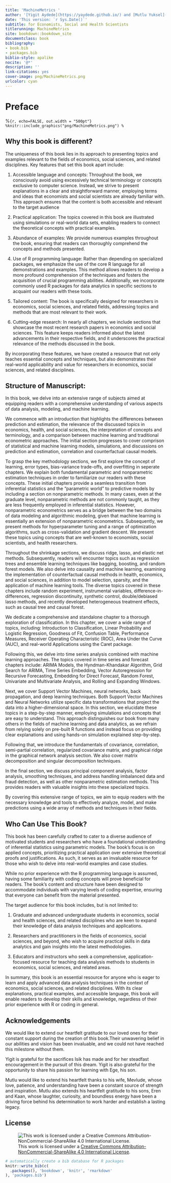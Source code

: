 ```yaml
--- 
title: 'MachineMetrics '
author: '[Yigit Aydede](https://yaydede.github.io/) and [Mutlu Yuksel](https://www.mutluyuksel.com/)'
date: 'This version: `r Sys.Date()`'
subtitle: for Economists, Social and Health Scientists
titlerunning: MachineMetrics
site: bookdown::bookdown_site
documentclass: book
bibliography:
- book.bib
- packages.bib
biblio-style: apalike
nocite: '@*'
description: ''
link-citations: yes
cover-image: png/MachineMetrics.png
urlcolor: cyan
---
```


# Preface {.unnumbered}

%```{r, echo=FALSE, out.width = "500pt"}
%knitr::include_graphics("png/MachineMetrics.png")
%```

## Why this book is different? {.unnumbered}

The uniqueness of this book lies in its approach to presenting topics and examples relevant to the fields of economics, social sciences, and related disciplines. Key features that set this book apart include:

1. Accessible language and concepts: Throughout the book, we consciously avoid using excessively technical terminology or concepts exclusive to computer science. Instead, we strive to present explanations in a clear and straightforward manner, employing terms and ideas that economists and social scientists are already familiar with. This approach ensures that the content is both accessible and relevant to the target audience

2. Practical application: The topics covered in this book are illustrated using simulations or real-world data sets, enabling readers to connect the theoretical concepts with practical examples.

3. Abundance of examples: We provide numerous examples throughout the book, ensuring that readers can thoroughly comprehend the concepts and methods presented.

4. Use of R programming language: Rather than depending on specialized packages, we emphasize the use of the core R language for all demonstrations and examples. This method allows readers to develop a more profound comprehension of the techniques and fosters the acquisition of crucial programming abilities. Additionally, we incorporate commonly used R packages for data analytics in specific sections to acquaint our readers with these tools.

5. Tailored content: The book is specifically designed for researchers in economics, social sciences, and related fields, addressing topics and methods that are most relevant to their work.

6. Cutting-edge research: In nearly all chapters, we include sections that showcase the most recent research papers in economics and social sciences. This feature keeps readers informed about the latest advancements in their respective fields, and it underscores the practical relevance of the methods discussed in the book.

By incorporating these features, we have created a resource that not only teaches essential concepts and techniques, but also demonstrates their real-world applicability and value for researchers in economics, social sciences, and related disciplines.

## Structure of Manuscript: {.unnumbered}
 
In this book, we delve into an extensive range of subjects aimed at equipping readers with a comprehensive understanding of various aspects of data analysis, modeling, and machine learning.

We commence with an introduction that highlights the differences between prediction and estimation, the relevance of the discussed topics in economics, health, and social sciences, the interpretation of concepts and terminology, and a comparison between machine learning and traditional econometric approaches. The initial section progresses to cover comprison of statistical and machine learning models, simulations, and discussions on prediction and estimation, correlation and counterfactual causal models.

To grasp the key methodology sections, we first explore the concept of learning, error types, bias-variance trade-offs, and overfitting in seperate chapters. We explain both fundamental parametric and nonparametric estimation techniques in order to familiarize our readers with these concepts. These initial chapters provide a seamless transition from inferential statistics and the "parametric world" to predictive models by including a section on nonparametric methods. In many cases, even at the graduate level, nonparametric methods are not commonly taught, as they are less frequently employed in inferential statistics. However, nonparametric econometrics serves as a bridge between the two domains of data modeling and algorithmic modeling, given that machine learning is essentially an extension of nonparametric econometrics. Subsequently, we present methods for hyperparameter tuning and a range of optimization algorithms, such as cross-validation and gradient descent. We present these topics using concepts that are well-known to economists, social scientists, and health researchers. 

Throughout the shrinkage sections, we discuss ridge, lasso, and elastic net methods. Subsequently, readers will encounter topics such as regression trees and ensemble learning techniques like bagging, boosting, and random forest models. We also delve into causality and machine learning, examining the implementation of counterfactual causal methods in health, economics, and social sciences, in addition to model selection, sparsity, and the application of machine learning tools. The diverse topics covered in these chapters include random experiment, instrumental variables, difference-in-differences, regression discontinuity, synthetic control, double/debiased lasso methods, and recently developed heterogeneous treatment effects, such as causal tree and causal forest.

We dedicate a comprehensive and standalone chapter to a thorough exploration of classification. In this chapter, we cover a wide range of topics, including: Introduction to Classification, Linear Probability and Logistic Regression, Goodness of Fit, Confusion Table, Performance Measures, Receiver Operating Characteristic (ROC), Area Under the Curve (AUC), and real-world Applications using the Caret package.

Following this, we delve into time series analysis combined with machine learning approaches. The topics covered in time series and forecast chapters include: ARIMA Models, the Hyndman-Khandakar Algorithm, Grid Search for ARIMA, Time Series Embedding, Vector Autoregression for Recursive Forecasting, Embedding for Direct Forecast, Random Forest, Univariate and Multivariate Analysis, and Rolling and Expanding Windows.

Next, we cover Support Vector Machines, neural networks, back propagation, and deep learning techniques. Both Support Vector Machines and Neural Networks utilize specific data transformations that project the data into a higher-dimensional space. In this section, we elucidate these topics in a step-by-step manner, employing simulations and concepts that are easy to understand. This approach distinguishes our book from many others in the fields of machine learning and data analytics, as we refrain from relying solely on pre-built R functions and instead focus on providing clear explanations and using hands-on simulation explained step-by-step.

Following that, we introduce the fundamentals of covariance, correlation, semi-partial correlation, regularized covariance matrix, and graphical ridge in the graphical network analysis section. We also cover matrix decomposition and singular decomposition techniques.

In the final section, we discuss principal component analysis, factor analysis, smoothing techniques, and address handling imbalanced data and fraud detection, as well as other nonparametric estimation methods. This provides readers with valuable insights into these specialized topics.

By covering this extensive range of topics, we aim to equip readers with the necessary knowledge and tools to effectively analyze, model, and make predictions using a wide array of methods and techniques in their fields. 
  
## Who Can Use This Book? {.unnumbered}

This book has been carefully crafted to cater to a diverse audience of motivated students and researchers who have a foundational understanding of inferential statistics using parametric models. The book's focus is on applied concepts, prioritizing practical application over extensive theoretical proofs and justifications. As such, it serves as an invaluable resource for those who wish to delve into real-world examples and case studies.

While no prior experience with the R programming language is assumed, having some familiarity with coding concepts will prove beneficial for readers. The book's content and structure have been designed to accommodate individuals with varying levels of coding expertise, ensuring that everyone can benefit from the material presented.

The target audience for this book includes, but is not limited to:

1. Graduate and advanced undergraduate students in economics, social and health sciences, and related disciplines who are keen to expand their knowledge of data analysis techniques and applications.

2. Researchers and practitioners in the fields of economics, social sciences, and beyond, who wish to acquire practical skills in data analytics and gain insights into the latest methodologies.

3. Educators and instructors who seek a comprehensive, application-focused resource for teaching data analysis methods to students in economics, social sciences, and related areas.

In summary, this book is an essential resource for anyone who is eager to learn and apply advanced data analysis techniques in the context of economics, social sciences, and related disciplines. With its clear explanations, practical examples, and accessible language, this book will enable readers to develop their skills and knowledge, regardless of their prior experience with R or coding in general.

## Acknowledgements {.unnumbered}

We would like to extend our heartfelt gratitude to our loved ones for their constant support during the creation of this book.Their unwavering belief in our abilities and vision has been invaluable, and we could not have reached this milestone without them.

Yigit is grateful for the sacrifices Isik has made and for her steadfast encouragement in the pursuit of this dream. Yigit is also grateful for the opportunity to share his passion for learning with Ege, his son.

Mutlu would like to extend his heartfelt thanks to his wife, Mevlude, whose love, patience, and understanding have been a constant source of strength and inspiration. Mutlu also extends his heartfelt gratitude to his sons, Eren and Kaan, whose laughter, curiosity, and boundless energy have been a driving force behind his determination to work harder and establish a lasting legacy.
 

## License {.unnumbered}

![This work is licensed under a [Creative Commons Attribution-NonCommercial-ShareAlike 4.0 International License](http://creativecommons.org/licenses/by-nc-sa/4.0/).](png/cc.png)

```r
# automatically create a bib database for R packages
knitr::write_bib(c(
  .packages(), 'bookdown', 'knitr', 'rmarkdown'
), 'packages.bib')
```

